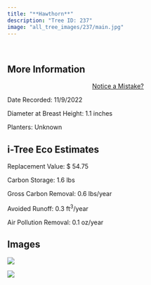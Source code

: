 ```yaml
---
title: "**Hawthorn**"
description: "Tree ID: 237"
image: "all_tree_images/237/main.jpg"
---
```


<br>

## **More Information**
::: column-margin
<center><a class="button" href="https://forms.gle/W6f5nwYxrM33hF4f7">Notice a Mistake?</a></center>
:::


Date Recorded:  11/9/2022

Diameter at Breast Height:  1.1  inches

Planters:  Unknown

## **i-Tree Eco Estimates**


 Replacement Value: $ 54.75

 Carbon Storage:  1.6  lbs

 Gross Carbon Removal:  0.6  lbs/year

 Avoided Runoff:  0.3  ft<sup>3</sup>/year

 Air Pollution Removal:  0.1  oz/year

## **Images**


 ![](all_tree_images/237/IMG_7250.jpg)

 ![](all_tree_images/237/main.jpg)
